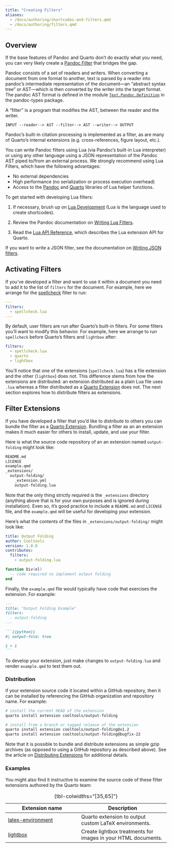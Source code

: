 ```yaml
---
title: "Creating Filters"
aliases: 
  - /docs/authoring/shortcodes-and-filters.qmd
  - /docs/authoring/filters.qmd
---
```


## Overview

If the base features of Pandoc and Quarto don't do exactly what you need, you can very likely create a [Pandoc Filter](https://pandoc.org/filters.html) that bridges the gap.

Pandoc consists of a set of readers and writers. When converting a document from one format to another, text is parsed by a reader into pandoc's intermediate representation of the document---an "abstract syntax tree" or AST---which is then converted by the writer into the target format. The pandoc AST format is defined in the module [`Text.Pandoc.Definition`](https://hackage.haskell.org/package/pandoc-types-1.22/docs/Text-Pandoc-Definition.html) in the pandoc-types package.

A "filter" is a program that modifies the AST, between the reader and the writer.

    INPUT --reader--> AST --filter--> AST --writer--> OUTPUT

Pandoc's built-in citation processing is implemented as a filter, as are many of Quarto's internal extensions (e.g. cross-references, figure layout, etc.).

You can write Pandoc filters using Lua (via Pandoc's built-in Lua interpreter) or using any other language using a JSON representation of the Pandoc AST piped to/from an external process. We strongly recommend using Lua Filters, which have the following advantages:

-   No external dependencies
-   High performance (no serialization or process execution overhead)
-   Access to the [Pandoc](https://pandoc.org/lua-filters.html#pandoc-module) and [Quarto](lua.qmd) libraries of Lua helper functions.

To get started with developing Lua filters:

1.  If necessary, brush up on [Lua Development](lua.qmd) (Lua is the language used to create shortcodes).

2.  Review the Pandoc documentation on [Writing Lua Filters](https://pandoc.org/lua-filters.html).

3.  Read the [Lua API Reference](lua-api.qmd), which describes the Lua extension API for Quarto.

If you want to write a JSON filter, see the documentation on [Writing JSON filters](https://pandoc.org/filters.html).

## Activating Filters

If you've developed a filter and want to use it within a document you need to add it to the list of `filters` for the document. For example, here we arrange for the [spellcheck](https://github.com/pandoc/lua-filters/tree/master/spellcheck) filter to run:

``` yaml
---
filters:
  - spellcheck.lua
---
```

By default, user filters are run after Quarto's built-in filters. For some filters you'll want to modify this behavior. For example, here we arrange to run `spellcheck` before Quarto's filters and `lightbox` after:

``` yaml
filters:
  - spellcheck.lua
  - quarto
  - lightbox
```

You'll notice that one of the extensions (`spellcheck.lua`) has a file extension and the other (`lightbox`) does not. This difference stems from how the extensions are distributed: an extension distributed as a plain Lua file uses `.lua` whereas a filter distributed as a [Quarto Extension](index.qmd) does not. The next section explores how to distribute filters as extensions.

## Filter Extensions

If you have developed a filter that you'd like to distribute to others you can bundle the filter as a [Quarto Extension](index.qmd). Bundling a filter as an an extension makes it much easier for others to install, update, and use your filter.

Here is what the source code repository of an an extension named `output-folding` might look like:

``` default
README.md
LICENSE
example.qmd
_extensions/
  output-folding/
    _extension.yml
    output-folding.lua
```

Note that the only thing strictly required is the `_extensions` directory (anything above that is for your own purposes and is ignored during installation). Even so, it's good practice to include a `README.md` and `LICENSE` file, and the `example.qmd` will be useful for developing your extension.

Here's what the contents of the files in `_extensions/output-folding/` might look like:

``` .yaml
title: Output Folding
author: Cooltools
version: 1.0.0
contributes:
  filters:
    - output-folding.lua
```

``` .lua
function Div(el)
  -- code required to implement output folding
end
```

Finally, the `example.qmd` file would typically have code that exercises the extension. For example:

```` .markdown
---
title: "Output Folding Example"
filters:
  - output-folding
---

```{{python}}
#| output-fold: true

1 + 1
```
````

To develop your extension, just make changes to `output-folding.lua` and render `example.qmd` to test them out.

### Distribution

if your extension source code it located within a GitHub repository, then it can be installed by referencing the GitHub organization and repository name. For example:

``` .bash
# install the current HEAD of the extension
quarto install extension cooltools/output-folding

# install from a branch or tagged release of the extension
quarto install extension cooltools/output-folding@v1.2
quarto install extension cooltools/output-folding@bugfix-22
```

Note that it is possible to bundle and distribute extensions as simple gzip archives (as opposed to using a GitHub repository as described above). See the article on [Distributing Extensions](distributing.qmd) for additional details.

### Examples

You might also find it instructive to examine the source code of these filter extensions authored by the Quarto team:

| **Extension name**                                                   | **Description**                                               |
|---------------------------------|---------------------------------------|
| [latex-environment](https://github.com/quarto-ext/latex-environment) | Quarto extension to output custom LaTeX environments.         |
| [lightbox](https://github.com/quarto-ext/lightbox)                   | Create lightbox treatments for images in your HTML documents. |

: {tbl-colwidths="\[35,65\]"}
